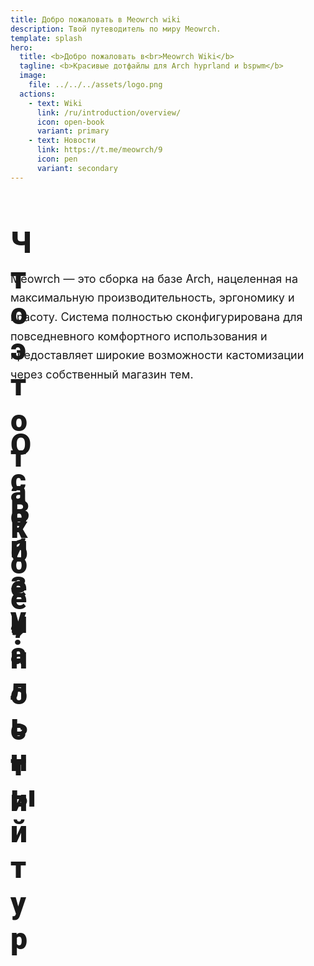```yaml
---
title: Добро пожаловать в Meowrch wiki
description: Твой путеводитель по миру Meowrch.
template: splash
hero:
  title: <b>Добро пожаловать в<br>Meowrch Wiki</b>
  tagline: <b>Красивые дотфайлы для Arch hyprland и bspwm</b>
  image:
    file: ../../../assets/logo.png
  actions:
    - text: Wiki
      link: /ru/introduction/overview/
      icon: open-book
      variant: primary
    - text: Новости
      link: https://t.me/meowrch/9
      icon: pen
      variant: secondary
---
```



<div style="margin-bottom: 3rem;">
  <h1 style="font-family: 'Roboto', sans-serif; font-weight: 900; font-size: 3rem; color: var(--ctp-text); display: flex; align-items: center; justify-content: flex-start; gap: 0.75rem; margin-bottom: 2rem;">
    <Icon name="information" style="color: var(--ctp-mauve); width: 2.5rem; height: 2.5rem;" />
    Что это такое?
  </h1>
  <p style="color: var(--ctp-subtext1); font-size: 1.125rem; line-height: 1.7; max-width: 800px; margin: 0 auto 2rem auto;">
    Meowrch — это сборка на базе Arch, нацеленная на максимальную производительность, эргономику и красоту. 
    Система полностью сконфигурирована для повседневного комфортного использования и предоставляет широкие возможности кастомизации через собственный магазин тем.
  </p>
</div>

<div style="margin-top: 4rem; margin-bottom: 3rem;">
  <h1 style="font-family: 'Roboto', sans-serif; font-weight: 900; font-size: 3rem; color: var(--ctp-text); display: flex; align-items: center; justify-content: flex-start; gap: 0.75rem; margin-bottom: 2rem;">
    <Icon name="star" style="color: var(--ctp-mauve); width: 2.5rem; height: 2.5rem;" />
    Особенности
  </h1>
</div>

<CardGrid stagger>
  <FeatureCard
    icon="setting"
    iconColor="settings"
    title="Полная конфигурация"
    body="Система полностью настроена для ежедневного комфортного использования"
  />
  <FeatureCard
    icon="puzzle"
    iconColor="custom"
    title="Кастомизация"
    body="Широкие возможности кастомизации и собственное хранилище кастомных тем"
  />
  <FeatureCard
    icon="rocket"
    iconColor="performance"
    title="Производительность"
    body="Горячие клавиши спроектированы для максимальной продуктивности"
  />
  <FeatureCard
    icon="download"
    iconColor="robot"
    title="Автоустановка"
    body="Автоматическая установка и настройка системы"
  />
  <FeatureCard
    icon="add-document"
    iconColor="package"
    title="Chaotic AUR"
    body="Поддержка Chaotic AUR для быстрого установления популярных AUR пакетов"
  />
  <FeatureCard
    icon="star"
    iconColor="design"
    title="Современный дизайн"
    body="Предоставление непрерывной и надежной поддержки для успешной работы проекта"
  />
</CardGrid>

<div style="margin-top: 4rem; margin-bottom: 3rem;">
  <h1 style="font-family: 'Roboto', sans-serif; font-weight: 900; font-size: 3rem; color: var(--ctp-text); display: flex; align-items: center; justify-content: flex-start; gap: 0.75rem; margin-bottom: 2rem;">
    <Icon name="laptop" style="color: var(--ctp-mauve); width: 2.5rem; height: 2.5rem;" />
    Визуальный тур
  </h1>
</div>

<CardGrid>
  <ShowcaseCard
    author="Meowrch"
    imageSrc={screenshot1.src}
    src="https://github.com/meowrch/meowrch"
  />
  <ShowcaseCard
    author="Meowrch"
    imageSrc={screenshot2.src}
    src="https://github.com/meowrch/meowrch"
  />
  <ShowcaseCard
    author="Meowrch"
    imageSrc={screenshot3.src}
    src="https://github.com/meowrch/meowrch"
  />
  <ShowcaseCard
    author="Meowrch"
    imageSrc={screenshot4.src}
    src="https://github.com/meowrch/meowrch"
  />
  <ShowcaseCard
    author="Meowrch"
    imageSrc={screenshot5.src}
    src="https://github.com/meowrch/meowrch"
  />
  <ShowcaseCard
    author="Meowrch"
    imageSrc={screenshot6.src}
    src="https://github.com/meowrch/meowrch"
  />
  <ShowcaseCard
    author="Meowrch"
    imageSrc={screenshot7.src}
    src="https://github.com/meowrch/meowrch"
  />
</CardGrid>
